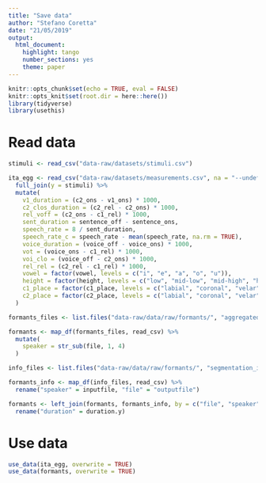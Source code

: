```yaml
---
title: "Save data"
author: "Stefano Coretta"
date: "21/05/2019"
output: 
  html_document: 
    highlight: tango
    number_sections: yes
    theme: paper
---
```


```r
knitr::opts_chunk$set(echo = TRUE, eval = FALSE)
knitr::opts_knit$set(root.dir = here::here())
library(tidyverse)
library(usethis)
```

# Read data

```r
stimuli <- read_csv("data-raw/datasets/stimuli.csv")

ita_egg <- read_csv("data-raw/datasets/measurements.csv", na = "--undefined--") %>%
  full_join(y = stimuli) %>%
  mutate(
    v1_duration = (c2_ons - v1_ons) * 1000,
    c2_clos_duration = (c2_rel - c2_ons) * 1000,
    rel_voff = (c2_ons - c1_rel) * 1000,
    sent_duration = sentence_off - sentence_ons,
    speech_rate = 8 / sent_duration,
    speech_rate_c = speech_rate - mean(speech_rate, na.rm = TRUE),
    voice_duration = (voice_off - voice_ons) * 1000,
    vot = (voice_ons - c1_rel) * 1000,
    voi_clo = (voice_off - c2_ons) * 1000,
    rel_rel = (c2_rel - c1_rel) * 1000,
    vowel = factor(vowel, levels = c("i", "e", "a", "o", "u")),
    height = factor(height, levels = c("low", "mid-low", "mid-high", "high")),
    c1_place = factor(c1_place, levels = c("labial", "coronal", "velar")),
    c2_place = factor(c2_place, levels = c("labial", "coronal", "velar"))
  )
```

```r
formants_files <- list.files("data-raw/data/raw/formants/", "aggregated_data.csv", recursive = TRUE, full.names = TRUE)

formants <- map_df(formants_files, read_csv) %>%
  mutate(
    speaker = str_sub(file, 1, 4)
  )

info_files <- list.files("data-raw/data/raw/formants/", "segmentation_info.csv", recursive = TRUE, full.names = TRUE)

formants_info <- map_df(info_files, read_csv) %>%
  rename("speaker" = inputfile, "file" = "outputfile")

formants <- left_join(formants, formants_info, by = c("file", "speaker")) %>%
  rename("duration" = duration.y)
```


# Use data

```r
use_data(ita_egg, overwrite = TRUE)
use_data(formants, overwrite = TRUE)
```

